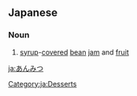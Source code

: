 ==Japanese==

===Noun===
{{ja-noun}}

# {{ja-def|餡蜜}} [[syrup]]-[[covered]] [[bean]] [[jam]] and [[fruit]]

[[Category:ja:Desserts]]

[[ja:あんみつ]]